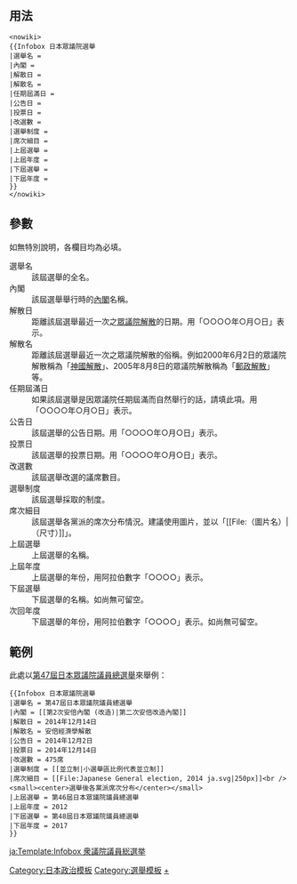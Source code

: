 <includeonly><!-- 在這裡加入模板的保護標識 --></includeonly><noinclude>{{template doc page viewed directly}}</noinclude>
<!-- 在本行下編輯模板說明 -->

== 用法 ==
<pre><nowiki>
{{Infobox 日本眾議院選舉
|選舉名 = 
|內閣 = 
|解散日 = 
|解散名 = 
|任期屆滿日 = 
|公告日 = 
|投票日 = 
|改選數 = 
|選舉制度 = 
|席次細目 =
|上屆選舉 = 
|上屆年度 = 
|下屆選舉 = 
|下屆年度 = 
}}
</nowiki></pre>

== 參數 ==
如無特別說明，各欄目均為必填。

; 選舉名
: 該屆選舉的全名。
; 內閣
: 該屆選舉舉行時的[[日本歷代內閣|內閣]]名稱。
; 解散日
: 距離該屆選舉最近一次之[[眾議院解散]]的日期。用「○○○○年○月○日」表示。
; 解散名
: 距離該屆選舉最近一次之眾議院解散的俗稱。例如2000年6月2日的眾議院解散稱為「[[神國解散]]」、2005年8月8日的眾議院解散稱為「[[郵政解散]]」等。
; 任期屆滿日
: 如果該屆選舉是因眾議院任期屆滿而自然舉行的話，請填此項。用「○○○○年○月○日」表示。
; 公告日
: 該屆選舉的公告日期。用「○○○○年○月○日」表示。
; 投票日
: 該屆選舉的投票日期。用「○○○○年○月○日」表示。
; 改選數
: 該屆選舉改選的議席數目。
; 選舉制度
: 該屆選舉採取的制度。
; 席次細目
: 該屆選舉各黨派的席次分布情況。建議使用圖片，並以「<nowiki>[[File:（圖片名）|（尺寸）]]</nowiki>」。
; 上屆選舉
: 上屆選舉的名稱。
; 上屆年度
: 上屆選舉的年份，用阿拉伯數字「○○○○」表示。
; 下屆選舉
: 下屆選舉的名稱。如尚無可留空。
; 次回年度
: 下屆選舉的年份，用阿拉伯數字「○○○○」表示。如尚無可留空。

==範例==
{{Infobox 日本眾議院選舉
|選舉名 = 第47屆日本眾議院議員總選舉
|內閣 = [[第2次安倍內閣 (改造)|第二次安倍改造內閣]]
|解散日 = 2014年12月14日
|解散名 = 安倍經濟學解散
|公告日 = 2014年12月2日
|投票日 = 2014年12月14日
|改選數 = 475席
|選舉制度 = [[並立制|小選舉區比例代表並立制]]
|席次細目 = [[File:Japanese General election, 2014 ja.svg|250px]]<br /><small><center>選舉後各黨派席次分布</center></small>
|上屆選舉 = 第46屆日本眾議院議員總選舉
|上屆年度 = 2012
|下屆選舉 = 第48屆日本眾議院議員總選舉
|下屆年度 = 2017
}}

此處以[[第47屆日本眾議院議員總選舉]]來舉例：
<pre>
{{Infobox 日本眾議院選舉
|選舉名 = 第47屆日本眾議院議員總選舉
|內閣 = [[第2次安倍內閣 (改造)|第二次安倍改造內閣]]
|解散日 = 2014年12月14日
|解散名 = 安倍經濟學解散
|公告日 = 2014年12月2日
|投票日 = 2014年12月14日
|改選數 = 475席
|選舉制度 = [[並立制|小選舉區比例代表並立制]]
|席次細目 = [[File:Japanese General election, 2014 ja.svg|250px]]<br /><small><center>選舉後各黨派席次分布</center></small>
|上屆選舉 = 第46屆日本眾議院議員總選舉
|上屆年度 = 2012
|下屆選舉 = 第48屆日本眾議院議員總選舉
|下屆年度 = 2017
}}
</pre>
<includeonly>
<!-- 本行下加入模板的分類 -->
[[Category:日本政治模板]]
[[Category:選舉模板]]
[[Category:日本眾議院議員總選舉|+]]

<!-- 本行下加入模板的跨語言鏈接 -->
[[ja:Template:Infobox 衆議院議員総選挙]]
</includeonly>